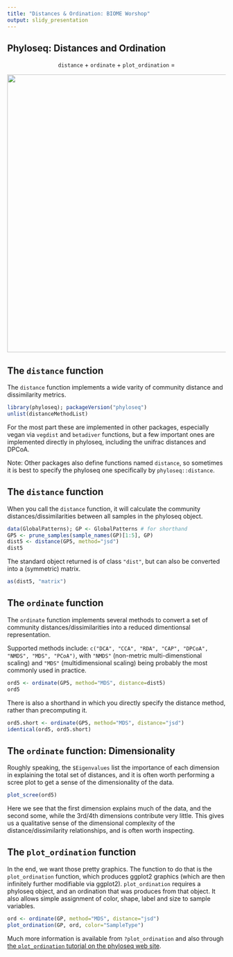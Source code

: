 ```yaml
---
title: "Distances & Ordination: BIOME Worshop"
output: slidy_presentation
---
```


## Phyloseq: Distances and Ordination
<center>
`distance` + `ordinate` + `plot_ordination` =

![](media/bigger-DCA-plot-02-1.png){width=640px}
</center>

## The `distance` function

The `distance` function implements a wide varity of community distance and dissimilarity metrics.

```r
library(phyloseq); packageVersion("phyloseq")
unlist(distanceMethodList)
```

For the most part these are implemented in other packages, especially vegan via `vegdist` and `betadiver` functions, but a few important ones are implemented directly in phyloseq, including the unifrac distances and DPCoA.

Note: Other packages also define functions named `distance`, so sometimes it is best to specify the phyloseq one specifically by `phyloseq::distance`.

## The `distance` function

When you call the `distance` function, it will calculate the community distances/dissimilarities between all samples in the phyloseq object.

```r
data(GlobalPatterns); GP <- GlobalPatterns # for shorthand
GP5 <- prune_samples(sample_names(GP)[1:5], GP)
dist5 <- distance(GP5, method="jsd")
dist5
```

The standard object returned is of class `"dist"`, but can also be converted into a (symmetric) matrix.

```r
as(dist5, "matrix")
```

## The `ordinate` function

The `ordinate` function implements several methods to convert a set of community distances/dissimilarities into a reduced dimentionsal representation.

Supported methods include: `c("DCA", "CCA", "RDA", "CAP", "DPCoA", "NMDS", "MDS", "PCoA")`, with `"NMDS"` (non-metric multi-dimenstional scaling) and `"MDS"` (multidimensional scaling) being probably the most commonly used in practice.

```r
ord5 <- ordinate(GP5, method="MDS", distance=dist5)
ord5
```

There is also a shorthand in which you directly specify the distance method, rather than precomputing it.

```r
ord5.short <- ordinate(GP5, method="MDS", distance="jsd")
identical(ord5, ord5.short)
```

## The `ordinate` function: Dimensionality

Roughly speaking, the `$Eigenvalues` list the importance of each dimension in explaining the total set of distances, and it is often worth performing a scree plot to get a sense of the dimensionality of the data.

```r
plot_scree(ord5)
```

Here we see that the first dimension explains much of the data, and the second some, while the 3rd/4th dimensions contribute very little. This gives us a qualitative sense of the dimensional complexity of the distance/dissimilarity relationships, and is often worth inspecting.

## The `plot_ordination` function

In the end, we want those pretty graphics. The function to do that is the `plot_ordination` function, which produces ggplot2 graphics (which are then infinitely further modifiable via ggplot2). `plot_ordination` requires a phyloseq object, and an ordination that was produces from that object. It also allows simple assignment of color, shape, label and size to sample variables.

```r
ord <- ordinate(GP, method="MDS", distance="jsd")
plot_ordination(GP, ord, color="SampleType")
```

Much more information is available from `?plot_ordination` and also through [the `plot_ordination` tutorial on the phyloseq web site](https://joey711.github.io/phyloseq/plot_ordination-examples.html).
